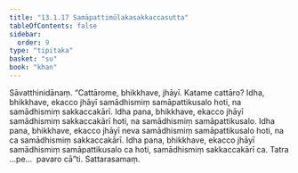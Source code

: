 ```yaml
---
title: "13.1.17 Samāpattimūlakasakkaccasutta"
tableOfContents: false
sidebar:
  order: 9
type: "tipitaka"
basket: "su"
book: "khan"
---
```



<DynamicBreadcrumb />

<Division number="678" book="khan" bookNo="13" page="230">

<Paragraph number="1313" book="khan">
Sāvatthinidānaṃ. “Cattārome, bhikkhave, jhāyī. Katame cattāro? Idha, bhikkhave, ekacco jhāyī samādhismiṃ samāpattikusalo hoti, na samādhismiṃ sakkaccakārī. Idha pana, bhikkhave, ekacco jhāyī samādhismiṃ sakkaccakārī hoti, na samādhismiṃ samāpattikusalo. Idha pana, bhikkhave, ekacco jhāyī neva samādhismiṃ samāpattikusalo hoti, na ca samādhismiṃ sakkaccakārī. Idha pana, bhikkhave, ekacco jhāyī samādhismiṃ samāpattikusalo ca hoti, samādhismiṃ sakkaccakārī ca. Tatra …pe…  pavaro cā”ti.

</Paragraph>
</Division>

<Paragraph number="1314" type="center" book="khan">
Sattarasamaṃ.
</Paragraph>